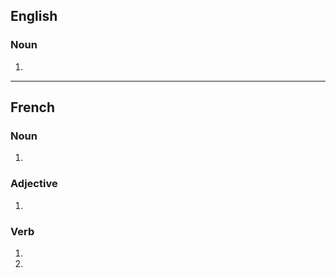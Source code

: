{{also|coulissés}}

==English==

===Noun===
{{head|en|noun form}}

# {{plural of|en|coulisse}}

----

==French==

===Noun===
{{head|fr|noun form|g=f}}

# {{plural of|fr|coulisse}}

===Adjective===
{{head|fr|adjective form}}

# {{feminine plural of|fr|coulis}}

===Verb===
{{head|fr|verb form}}

# {{inflection of|fr|coulisser||2|s|pres|indc}}
# {{inflection of|fr|coulisser||2|s|pres|subj}}